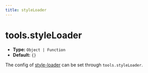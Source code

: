 ```yaml
---
title: styleLoader
---
```


# tools.styleLoader

- **Type:** `Object | Function`
- **Default:** `{}`

The config of [style-loader](https://github.com/webpack-contrib/style-loader) can be set through `tools.styleLoader`.


<RsbuildConfig configName="tools.styleLoader" />
